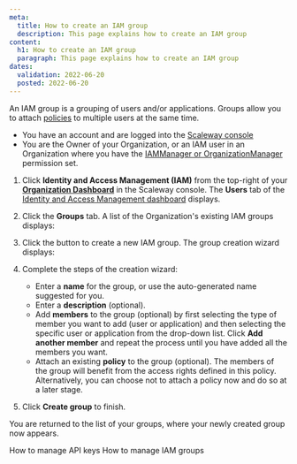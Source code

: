 ```yaml
---
meta:
  title: How to create an IAM group
  description: This page explains how to create an IAM group
content:
  h1: How to create an IAM group
  paragraph: This page explains how to create an IAM group
dates:
  validation: 2022-06-20
  posted: 2022-06-20
---
```


An IAM group is a grouping of users and/or applications. Groups allow you to attach [policies](/identity-and-access-management/iam/concepts#policy) to multiple users at the same time.

<Message type="requirement">

- You have an account and are logged into the [Scaleway console](https://console.scaleway.com)
- You are the Owner of your Organization, or an IAM user in an Organization where you have the [IAMManager or OrganizationManager](/identity-and-access-management/iam/reference-content/permission-sets) permission set. 

</Message>

1. Click **Identity and Access Management (IAM)** from the top-right of your [**Organization Dashboard**](https://console.scaleway.com/organization) in the Scaleway console. The **Users** tab of the [Identity and Access Management dashboard](https://console.scaleway.com/iam/users) displays.

  <Lightbox src="scaleway-iam-dashboard.webp" alt="" />

2. Click the **Groups** tab. A list of the Organization's existing IAM groups displays:

  <Lightbox src="scaleway-groups-overview.webp" alt="" />

3. Click the <Icon name="plus" /> button to create a new IAM group. The group creation wizard displays:

  <Lightbox src="scaleway-create-group.webp" alt="" />

4. Complete the steps of the creation wizard:
    - Enter a **name** for the group, or use the auto-generated name suggested for you.
    - Enter a **description** (optional).
    - Add **members** to the group (optional) by first selecting the type of member you want to add (user or application) and then selecting the specific user or application from the drop-down list. Click **Add another member** and repeat the process until you have added all the members you want.
    - Attach an existing **policy** to the group (optional). The members of the group will benefit from the access rights defined in this policy. Alternatively, you can choose not to attach a policy now and do so at a later stage.

5. Click **Create group** to finish. 

You are returned to the list of your groups, where your newly created group now appears. 

<Navigation title="See Also">
  <PreviousButton to="/identity-and-access-management/iam/how-to/manage-api-keys/">How to manage API keys</PreviousButton>
  <NextButton to="/identity-and-access-management/iam/how-to/manage-groups/">How to manage IAM groups</NextButton>
</Navigation>
